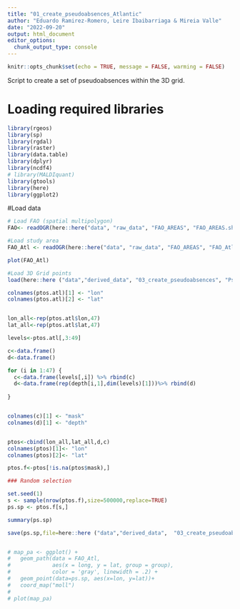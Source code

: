 ```yaml
---
title: "01_create_pseudoabsences_Atlantic"
author: "Eduardo Ramirez-Romero, Leire Ibaibarriaga & Mireia Valle"
date: "2022-09-20"
output: html_document
editor_options: 
  chunk_output_type: console
---
```



```r
knitr::opts_chunk$set(echo = TRUE, message = FALSE, warming = FALSE)
```

Script to create a set of pseudoabsences within the 3D grid.

# Loading required libraries
```r
library(rgeos)
library(sp)
library(rgdal)
library(raster)
library(data.table)
library(dplyr)
library(ncdf4)
# library(MALDIquant)
library(gtools)
library(here)
library(ggplot2)
```

#Load data
```r
# Load FAO (spatial multipolygon)
FAO<- readOGR(here::here("data", "raw_data", "FAO_AREAS", "FAO_AREAS.shp"))

#Load study area
FAO_Atl <- readOGR(here::here("data", "raw_data", "FAO_AREAS", "FAO_Atl.shp"))

plot(FAO_Atl)

#Load 3D Grid points
load(here::here ("data","derived_data", "03_create_pseudoabsences", "PsA_atl.RData"))

colnames(ptos.atl)[1] <- "lon"
colnames(ptos.atl)[2] <- "lat"


lon_all<-rep(ptos.atl$lon,47)
lat_all<-rep(ptos.atl$lat,47)

levels<-ptos.atl[,3:49]

c<-data.frame()
d<-data.frame()

for (i in 1:47) {
  c<-data.frame(levels[,i]) %>% rbind(c)
  d<-data.frame(rep(depth[i,1],dim(levels)[1]))%>% rbind(d)
  
}


colnames(c)[1] <- "mask"
colnames(d)[1] <- "depth"


ptos<-cbind(lon_all,lat_all,d,c)
colnames(ptos)[1]<- "lon"
colnames(ptos)[2]<- "lat"

ptos.f<-ptos[!is.na(ptos$mask),]

### Random selection

set.seed(1)
s <- sample(nrow(ptos.f),size=500000,replace=TRUE)
ps.sp <- ptos.f[s,]

summary(ps.sp)

save(ps.sp,file=here::here ("data","derived_data",  "03_create_pseudoabsences","pseudo_absences_1.RData"))


# map_pa <- ggplot() +
#   geom_path(data = FAO_Atl, 
#             aes(x = long, y = lat, group = group),
#             color = 'gray', linewidth = .2) +
#   geom_point(data=ps.sp, aes(x=lon, y=lat))+
#   coord_map("moll")
# 
# plot(map_pa)

```

